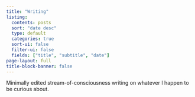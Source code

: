 ```yaml
---
title: "Writing"
listing:
  contents: posts
  sort: "date desc"
  type: default
  categories: true
  sort-ui: false
  filter-ui: false
  fields: ["title", "subtitle", "date"]
page-layout: full
title-block-banner: false
---
```


Minimally edited stream-of-consciousness writing on whatever I happen to be curious about.